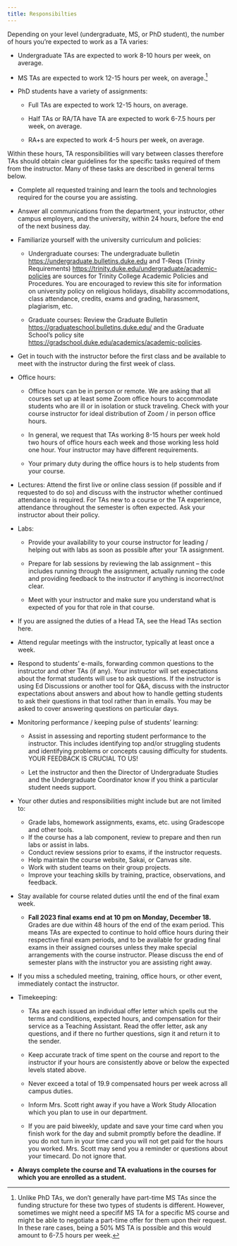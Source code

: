 ```yaml
---
title: Responsibilties
---
```


Depending on your level (undergraduate, MS, or PhD student), the number of hours you're expected to work as a TA varies:

-   Undergraduate TAs are expected to work 8-10 hours per week, on average.

-   MS TAs are expected to work 12-15 hours per week, on average.[^responsibilities-1]

-   PhD students have a variety of assignments:

    -   Full TAs are expected to work 12-15 hours, on average.

    -   Half TAs or RA/TA have TA are expected to work 6-7.5 hours per week, on average.

    -   RA+s are expected to work 4-5 hours per week, on average.

[^responsibilities-1]: Unlike PhD TAs, we don't generally have part-time MS TAs since the funding structure for these two types of students is different.
    However, sometimes we might need a specifif MS TA for a specific MS course and might be able to negotiate a part-time offer for them upon their request.
    In these rare cases, being a 50% MS TA is possible and this would amount to 6-7.5 hours per week.

Within these hours, TA responsibilities will vary between classes therefore TAs should obtain clear guidelines for the specific tasks required of them from the instructor.
Many of these tasks are described in general terms below.

-   Complete all requested training and learn the tools and technologies required for the course you are assisting.

-   Answer all communications from the department, your instructor, other campus employers, and the university, within 24 hours, before the end of the next business day.

-   Familiarize yourself with the university curriculum and policies:

    -   Undergraduate courses: The undergraduate bulletin <https://undergraduate.bulletins.duke.edu> and T-Reqs (Trinity Requirements) <https://trinity.duke.edu/undergraduate/academic-policies> are sources for Trinity College Academic Policies and Procedures.
        You are encouraged to review this site for information on university policy on religious holidays, disability accommodations, class attendance, credits, exams and grading, harassment, plagiarism, etc.

    -   Graduate courses: Review the Graduate Bulletin <https://graduateschool.bulletins.duke.edu/> and the Graduate School's policy site <https://gradschool.duke.edu/academics/academic-policies>.

-   Get in touch with the instructor before the first class and be available to meet with the instructor during the first week of class.

-   Office hours:

    -   Office hours can be in person or remote.
        We are asking that all courses set up at least some Zoom office hours to accommodate students who are ill or in isolation or stuck traveling.
        Check with your course instructor for ideal distribution of Zoom / in person office hours.

    -   In general, we request that TAs working 8-15 hours per week hold two hours of office hours each week and those working less hold one hour.
        Your instructor may have different requirements.

    -   Your primary duty during the office hours is to help students from your course.

-   Lectures: Attend the first live or online class session (if possible and if requested to do so) and discuss with the instructor whether continued attendance is required.
    For TAs new to a course or the TA experience, attendance throughout the semester is often expected.
    Ask your instructor about their policy.

-   Labs:

    -   Provide your availability to your course instructor for leading / helping out with labs as soon as possible after your TA assignment.

    -   Prepare for lab sessions by reviewing the lab assignment -- this includes running through the assignment, actually running the code and providing feedback to the instructor if anything is incorrect/not clear.

    -   Meet with your instructor and make sure you understand what is expected of you for that role in that course.

-   If you are assigned the duties of a Head TA, see the Head TAs section here.

-   Attend regular meetings with the instructor, typically at least once a week.

-   Respond to students' e-mails, forwarding common questions to the instructor and other TAs (if any).
    Your instructor will set expectations about the format students will use to ask questions.
    If the instructor is using Ed Discussions or another tool for Q&A, discuss with the instructor expectations about answers and about how to handle getting students to ask their questions in that tool rather than in emails.
    You may be asked to cover answering questions on particular days.

-   Monitoring performance / keeping pulse of students' learning:

    -   Assist in assessing and reporting student performance to the instructor.
        This includes identifying top and/or struggling students and identifying problems or concepts causing difficulty for students.
        YOUR FEEDBACK IS CRUCIAL TO US!

    -   Let the instructor and then the Director of Undergraduate Studies and the Undergraduate Coordinator know if you think a particular student needs support.

-   Your other duties and responsibilities might include but are not limited to:

    -   Grade labs, homework assignments, exams, etc. using Gradescope and other tools.
    -   If the course has a lab component, review to prepare and then run labs or assist in labs.
    -   Conduct review sessions prior to exams, if the instructor requests.
    -   Help maintain the course website, Sakai, or Canvas site.
    -   Work with student teams on their group projects.
    -   Improve your teaching skills by training, practice, observations, and feedback.

-   Stay available for course related duties until the end of the final exam week.

    -   **Fall 2023 final exams end at 10 pm on Monday, December 18.** Grades are due within 48 hours of the end of the exam period. This means TAs are expected to continue to hold office hours during their respective final exam periods, and to be available for grading final exams in their assigned courses unless they make special arrangements with the course instructor. Please discuss the end of semester plans with the instructor you are assisting right away.

-   If you miss a scheduled meeting, training, office hours, or other event, immediately contact the instructor.

-   Timekeeping:

    -   TAs are each issued an individual offer letter which spells out the terms and conditions, expected hours, and compensation for their service as a Teaching Assistant.
        Read the offer letter, ask any questions, and if there no further questions, sign it and return it to the sender.

    -   Keep accurate track of time spent on the course and report to the instructor if your hours are consistently above or below the expected levels stated above.

    -   Never exceed a total of 19.9 compensated hours per week across all campus duties.

    -   Inform Mrs. Scott right away if you have a Work Study Allocation which you plan to use in our department.

    -   If you are paid biweekly, update and save your time card when you finish work for the day and submit promptly before the deadline.
        If you do not turn in your time card you will not get paid for the hours you worked.
        Mrs. Scott may send you a reminder or questions about your timecard.
        Do not ignore that.

-   **Always complete the course and TA evaluations in the courses for which you are enrolled as a student.**
